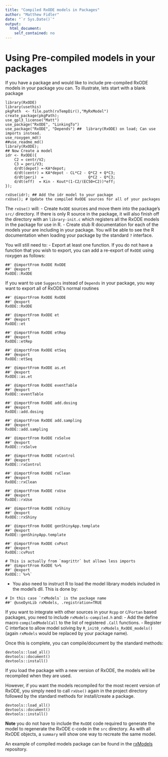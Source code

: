 ```yaml
---
title: "Compiled RxODE models in Packages"
author: "Matthew Fidler"
date: "`r Sys.Date()`"
output:
  html_document:
    self_contained: no 
---
```


# Using Pre-compiled models in your packages

If you have a package and would like to include pre-compiled RxODE
models in your package you can.  To illustrate, lets start with a
blank package

```
library(RxODE)
library(usethis)
pkgPath  <- file.path(rxTempDir(),"MyRxModel")
create_package(pkgPath);
use_gpl3_license("Matt")
use_package("RxODE", "LinkingTo")
use_package("RxODE", "Depends") ##  library(RxODE) on load; Can use imports instead.
use_roxygen_md()
##use_readme_md()
library(RxODE);
## Now Create a model
idr <- RxODE({
    C2 = centr/V2;
    C3 = peri/V3;
    d/dt(depot) =-KA*depot;
    d/dt(centr) = KA*depot - CL*C2 - Q*C2 + Q*C3;
    d/dt(peri)  =                    Q*C2 - Q*C3;
    d/dt(eff)  = Kin - Kout*(1-C2/(EC50+C2))*eff;
});

rxUse(idr); ## Add the idr model to your package
rxUse(); # Update the compiled RxODE sources for all of your packages

```

The `rxUse()` will:
- Create `RxODE` sources and move them into the package's `src/`
  directory.  If there is only R source in the package, it will also
  finish off the directory with an `library-init.c` which registers
  all the RxODE models in the package for use in R.
- Create stub R documentation for each of the models your are
  including in your package. You will be able to see the R
  documentation when loading your package by the standard `?` interface.
  
You will still need to:
- Export at least one function.  If you do not have a function that
  you wish to export, you can add a re-export of `RxODE` using roxygen
  as follows:
  
```
##' @importFrom RxODE RxODE
##' @export
RxODE::RxODE
```

If you want to use `Suggests` instead of `Depends` in your package,
you way want to export all of RxODE's normal routines


```
##' @importFrom RxODE RxODE
##' @export
RxODE::RxODE

##' @importFrom RxODE et
##' @export
RxODE::et

##' @importFrom RxODE etRep
##' @export
RxODE::etRep

##' @importFrom RxODE etSeq
##' @export
RxODE::etSeq

##' @importFrom RxODE as.et
##' @export
RxODE::as.et

##' @importFrom RxODE eventTable
##' @export
RxODE::eventTable

##' @importFrom RxODE add.dosing
##' @export
RxODE::add.dosing

##' @importFrom RxODE add.sampling
##' @export
RxODE::add.sampling

##' @importFrom RxODE rxSolve
##' @export
RxODE::rxSolve

##' @importFrom RxODE rxControl
##' @export
RxODE::rxControl

##' @importFrom RxODE rxClean
##' @export
RxODE::rxClean

##' @importFrom RxODE rxUse
##' @export
RxODE::rxUse

##' @importFrom RxODE rxShiny
##' @export
RxODE::rxShiny

##' @importFrom RxODE genShinyApp.template
##' @export
RxODE::genShinyApp.template

##' @importFrom RxODE cvPost
##' @export
RxODE::cvPost

# This is actually from `magrittr` but allows less imports
##' @importFrom RxODE %>%
##' @export
RxODE::`%>%`
```


- You also need to instruct R to load the model library models
  included in the model's dll.  This is done by:

```
# In this case `rxModels` is the package name
##' @useDynLib rxModels, .registration=TRUE
```

If you want to integrate with other sources in your `Rcpp` or
`C`/`Fortan` based packages, you need to include `rxModels-compiled.h` and:
- Add the define macro `compiledModelCall` to the list of registered
  `.Call` functions.
- Register C interface to allow model solving by
  `R_init0_rxModels_RxODE_models()` (again `rxModels` would be
  replaced by your package name).
  
Once this is complete, you can compile/document by the standard methods:

```
devtools::load_all()
devtools::document()
devtools::install()
```

If you load the package with a new version of RxODE, the models
will be recompiled when they are used.


However, if you want the models recompiled for the most recent version
of RxODE, you simply need to call `rxUse()` again in the project
directory followed by the standard methods for install/create a
package. 

```
devtools::load_all()
devtools::document()
devtools::install()
```

**Note** you do not have to include the `RxODE` code required to
generate the model to regenerate the RxODE c-code in the `src`
directory.  As with all RxODE objects, a `summary` will show one way to recreate the same model. 

An example of compiled models package can be found in the
[rxModels](https://github.com/nlmixrdevelopment/rxModels) repository.
